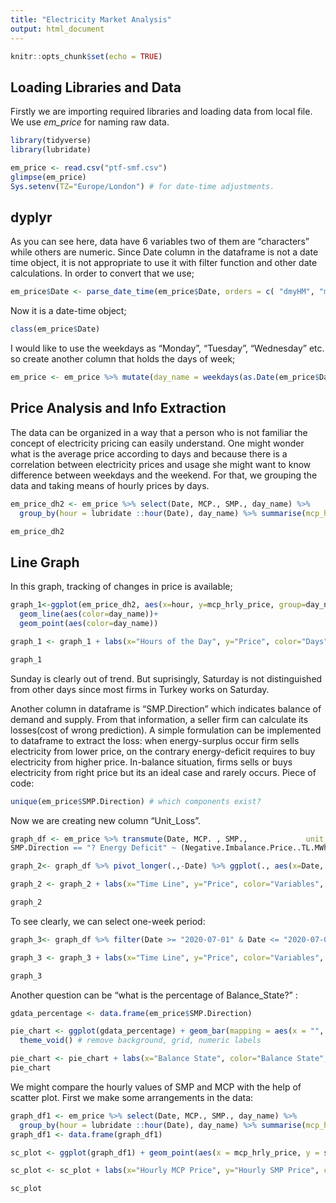 ```yaml
---
title: "Electricity Market Analysis"
output: html_document
---
```


```r
knitr::opts_chunk$set(echo = TRUE)
```


## Loading Libraries and Data
Firstly we are importing required libraries and loading data from local file. We use *em_price* for naming raw data.  

```r
library(tidyverse) 
library(lubridate)

```

```r
em_price <- read.csv("ptf-smf.csv") 
glimpse(em_price)
Sys.setenv(TZ="Europe/London") # for date-time adjustments. 
```

## dyplyr 
As you can see here, data have 6 variables two of them are "characters" while others are numeric. Since Date column in the dataframe is not a date time object, it is not appropriate to use it with filter function and other date calculations. In order to convert that we use;

``` r
em_price$Date <- parse_date_time(em_price$Date, orders = c( "dmyHM", "mdyHM"))

```

Now it is a date-time object;

```r
class(em_price$Date)
```
I would like to use the weekdays as "Monday", "Tuesday", "Wednesday" etc. so create another column that holds the days of week; 

```r
em_price <- em_price %>% mutate(day_name = weekdays(as.Date(em_price$Date)))
```

## Price Analysis and Info Extraction

The data can be organized in a way that a person who is not familiar the concept of electricity pricing can easily understand. One might wonder what is the average price according to days and because there is a correlation between electricity prices and usage she might want to know difference between weekdays and the weekend. For that, we grouping the data and taking means of hourly prices by days. 

```r
em_price_dh2 <- em_price %>% select(Date, MCP., SMP., day_name) %>%
  group_by(hour = lubridate ::hour(Date), day_name) %>% summarise(mcp_hrly_price = mean(MCP.))

```

```r
em_price_dh2
```

## Line Graph
In this graph, tracking of changes in price is available; 

```r
graph_1<-ggplot(em_price_dh2, aes(x=hour, y=mcp_hrly_price, group=day_name)) +
  geom_line(aes(color=day_name))+
  geom_point(aes(color=day_name))

graph_1 <- graph_1 + labs(x="Hours of the Day", y="Price", color="Days", title = "MCP Hourly Averages by Days", subtitle = " 1-31 July 2020")

graph_1
```


Sunday is clearly out of trend. But suprisingly, Saturday is not distinguished from other days since most firms in Turkey works on Saturday. 

Another column in dataframe is "SMP.Direction" which indicates balance of demand and supply. From that information, a seller firm can calculate its losses(cost of wrong prediction). A simple formulation can be implemented to dataframe to extract the loss: when energy-surplus occur firm sells electricity from lower price, on the contrary energy-deficit requires to buy electricity from higher price. In-balance situation, firms sells or buys electricity from right price but its an ideal case and rarely occurs. Piece of code: 
```r
unique(em_price$SMP.Direction) # which components exist?
```

Now we are creating new column "Unit_Loss". 

```r
graph_df <- em_price %>% transmute(Date, MCP. , SMP.,             unit_loss = case_when(SMP.Direction == "?Energy Surplus" ~ (MCP. - Positive.Imbalance.Price..TL.MWh.),
SMP.Direction == "? Energy Deficit" ~ (Negative.Imbalance.Price..TL.MWh. - MCP.), SMP.Direction == "? In Balance" ~ 0 ))

graph_2<- graph_df %>% pivot_longer(.,-Date) %>% ggplot(., aes(x=Date, y=value, color=name)) + geom_line() 

graph_2 <- graph_2 + labs(x="Time Line", y="Price", color="Variables", title = "Price Changes and Unit Loss", subtitle = " 1-31 July 2020")

graph_2
```

To see clearly, we can select one-week period: 

```r
graph_3<- graph_df %>% filter(Date >= "2020-07-01" & Date <= "2020-07-07")%>% pivot_longer(.,-Date) %>% ggplot(., aes(x=Date, y=value, color=name)) + geom_line() 

graph_3 <- graph_3 + labs(x="Time Line", y="Price", color="Variables", title = "Price Changes and Unit Loss", subtitle = " 1-7 July 2020")

graph_3
```

Another question can be "what is the percentage of Balance_State?" : 

```r
gdata_percentage <- data.frame(em_price$SMP.Direction)

pie_chart <- ggplot(gdata_percentage) + geom_bar(mapping = aes(x = "", fill=em_price.SMP.Direction ), width = 1) + coord_polar("y") + 
  theme_void() # remove background, grid, numeric labels

pie_chart <- pie_chart + labs(x="Balance State", color="Balance State", title = "Percentage of State", subtitle = " 1-31 July 2020")
pie_chart
```

We might compare the hourly values of SMP and MCP with the help of scatter plot. First we make some arrangements in the data: 

```r
graph_df1 <- em_price %>% select(Date, MCP., SMP., day_name) %>%
  group_by(hour = lubridate ::hour(Date), day_name) %>% summarise(mcp_hrly_price = mean(MCP.), smp_hrly_price = mean(SMP.))
graph_df1 <- data.frame(graph_df1)
```

```r
sc_plot <- ggplot(graph_df1) + geom_point(aes(x = mcp_hrly_price, y = smp_hrly_price, color=as.character(hour)))

sc_plot <- sc_plot + labs(x="Hourly MCP Price", y="Hourly SMP Price", color="Hours", title = "MCP vs SMP Hourly averages")

sc_plot
```





